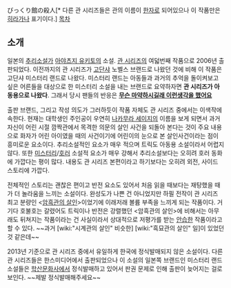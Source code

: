 びっくり館の殺人[* 다른 관 시리즈들은 관의 이름이 [[한자]]로 되어있으나 이 작품만은 [[히라가나]] 표기이다.]
[[목차]]
== 소개 ==
일본의 [[추리소설]]가 [[아야츠지 유키토]]의 소설. [[관 시리즈]]의 여덟번째 작품으로 2006년 출판되었다. 이전까지의 관 시리즈가 [[고단샤]] 노벨스 브랜드로 나왔던 것에 비해 이 작품은 고단샤 미스터리 랜드로 나왔다. 미스터리 랜드는 아동들과 과거의 추억을 돌이켜보고 싶은 어른들을 대상으로 한 미스터리 소설을 내는 브랜드로 요약하자면 '''관 시리즈가 아동용으로 나왔다'''. 그래서 당시 팬들의 반응은 '''[[무슨 마약하시길래 이런생각을 했어요]]'''

출판 브랜드, 그리고 작성 의도가 그러하듯이 작품 자체도 관 시리즈 중에서는 이색작에 속한다. 현재는 대학생인 주인공이 우연히 [[나카무라 세이지]]의 이름을 보게 되면서 과거 자신이 어린 시절 깜짝관에서 목격한 의문의 살인 사건을 되돌아 본다는 것이 주요 내용으로 화자가 어린 아이였을 때의 사건이기에 어린이의 눈으로 본 살인사건이라는 점이 흥미로운 요소이다. 추리소설적인 요소가 매우 적으며 트릭도 아동용 소설이라서 어렵지 않다. 또한 [[미스터리]]/[[호러]] 소설적 요소가 매우 강해서 추리소설보다는 오히려 호러 동화에 가깝다는 평이 많다. 내용도 관 시리즈 본편이라고 하기보다는 오히려 외전, 사이드 스토리에 가깝다. 

전체적인 스토리는 괜찮은 편이고 반전 요소도 있어서 처음 읽을 때보다는 재탕했을 때가 더 놀라움을 느끼는 소설이다. 완성도가 나쁜 건 아니었지만 하필 전작이 관 시리즈 최고 분량인 <[[암흑관의 살인]]>이었기에 이래저래 볼륨 부족을 느끼게 되는 작품이다. 거기다 호불호는 갈렸어도 트릭이나 반전은 강렬했던 <암흑관의 살인>에 비해서는 아무래도 뒤쳐지는 작품이라는 건 사실이라서 상대적으로 저평가를 받는 [[안습]]한 작품이라고 할 수 있다. ~~과거 [wiki:"시계관의 살인" 비슷한] [wiki:"흑묘관의 살인" 일]이 있었던 것 같은데~~

2013년 기준으로 관 시리즈 중에서 유일하게 한국에 정식발매되지 않은 소설이다. 다른 관 시리즈들은 한스미디어에서 출판되었으나 이 소설의 일본쪽 브랜드인 미스터리 랜드 소설들은 [[학산문화사]]에서 정식발매하고 있어서 판권 문제로 인해 출판이 늦어지는 걸로 보인다. ~~제발 정식발매해주세요~~
